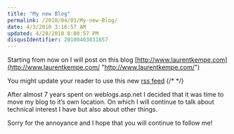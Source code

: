 ```yaml
---
title: "My new Blog"
permalink: /2010/04/03/My-new-Blog/
date: 4/3/2010 3:16:57 AM
updated: 4/28/2010 8:00:57 PM
disqusIdentifier: 20100403031657
---
```

Starting from now on I will post on this blog [http://www.laurentkempe.com](http://www.laurentkempe.com/ "http://www.laurentkempe.com/")

You might update your reader to use this new [rss feed](http://feeds.feedburner.com/laurentkempe)
{/* <!-- more --> */}

After almost 7 years spent on weblogs.asp.net I decided that it was time to move my blog to it’s own location. On which I will continue to talk about technical interest I have but also about other things.

Sorry for the annoyance and I hope that you will continue to follow me!
